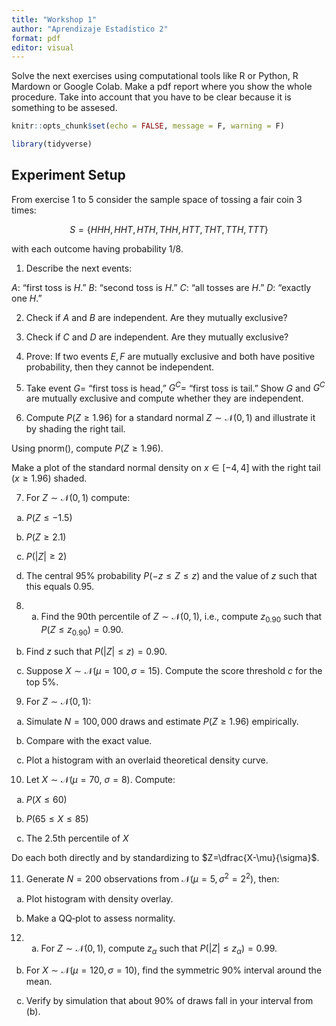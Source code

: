 ```yaml
---
title: "Workshop 1"
author: "Aprendizaje Estadístico 2"
format: pdf
editor: visual
---
```


Solve the next exercises using computational tools like R or Python, R Mardown or Google Colab. Make a pdf report where you show the whole procedure. Take into account that you have to be clear because it is something to be assesed.

```r
knitr::opts_chunk$set(echo = FALSE, message = F, warning = F)
```


```r
library(tidyverse)
```


## Experiment Setup

From exercise 1 to 5 consider the sample space of tossing a fair coin 3 times:

$$S=\{HHH,HHT,HTH,THH,HTT,THT,TTH,TTT\}$$

with each outcome having probability $1/8$.

1. Describe the next events:

$A:$ "first toss is $H$."
$B:$ "second toss is $H$."
$C:$ "all tosses are $H$."
$D:$ "exactly one $H$."

2. Check if $A$ and $B$ are independent. Are they mutually exclusive?

3. Check if $C$ and $D$ are independent. Are they mutually exclusive?

4. Prove: If two events $E, F$ are mutually exclusive and both have positive probability, then they cannot be independent.

5. Take event $G=$ “first toss is head,” $G^C=$ “first toss is tail.” Show $G$ and $G^C$ are mutually exclusive and compute whether they are independent.

6. Compute $P(Z \ge 1.96)$ for a standard normal $Z \sim \mathcal N(0,1)$ and illustrate it by shading the right tail.

Using pnorm(), compute $P(Z \ge 1.96)$.

Make a plot of the standard normal density on $x \in [-4,4]$ with the right tail ($x \ge 1.96$) shaded.




7. For $Z \sim \mathcal N(0,1)$ compute:

(a) $P(Z \le -1.5)$

(b) $P(Z \ge 2.1)$

(c) $P(|Z| \ge 2)$

(d) The central 95% probability $P(-z \le Z \le z)$ and the value of $z$ such that this equals $0.95$.

8. (a) Find the 90th percentile of $Z \sim \mathcal N(0,1)$, i.e., compute $z_{0.90}$ such that $P(Z \le z_{0.90})=0.90$.

(b) Find $z$ such that $P(|Z| \le z)=0.90$.

(c) Suppose $X \sim \mathcal N(\mu=100, \sigma=15)$. Compute the score threshold $c$ for the top 5%.

9. For $Z \sim \mathcal N(0,1)$:

(a) Simulate $N=100{,}000$ draws and estimate $P(Z \ge 1.96)$ empirically.

(b) Compare with the exact value.

(c) Plot a histogram with an overlaid theoretical density curve.

10. Let $X \sim \mathcal N(\mu=70,\ \sigma=8)$. Compute:

(a) $P(X \le 60)$

(b) $P(65 \le X \le 85)$

(c) The 2.5th percentile of $X$

Do each both directly and by standardizing to $Z=\dfrac{X-\mu}{\sigma}$.

11. Generate $N=200$ observations from $\mathcal N(\mu = 5, \sigma^2=2^2)$, then:

(a) Plot histogram with density overlay.

(b) Make a QQ‑plot to assess normality.

12. (a) For $Z \sim \mathcal N(0,1)$, compute $z_\alpha$ such that $P(|Z| \le z_\alpha) = 0.99$.

(b) For $X \sim \mathcal N(\mu = 120, \sigma=10)$, find the symmetric 90% interval around the mean.

(c) Verify by simulation that about 90% of draws fall in your interval from (b).






